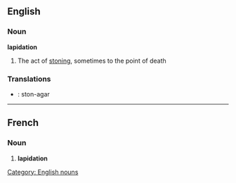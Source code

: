 ==English==
===Noun===
'''lapidation'''
# The act of [[stoning]], sometimes to the point of death

===Translations===

* {{io}} : ston-agar
----
==French==
===Noun===
# '''lapidation'''

[[Category: English nouns]]